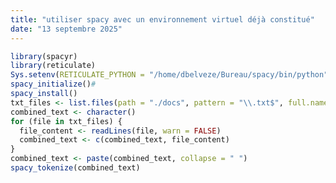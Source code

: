 ```yaml
---
title: "utiliser spacy avec un environnement virtuel déjà constitué"
date: "13 septembre 2025"
---
```


```r
library(spacyr)
library(reticulate)
Sys.setenv(RETICULATE_PYTHON = "/home/dbelveze/Bureau/spacy/bin/python") # needs to point to python binary
spacy_initialize()#
spacy_install()
txt_files <- list.files(path = "./docs", pattern = "\\.txt$", full.names = TRUE)
combined_text <- character()
for (file in txt_files) {
  file_content <- readLines(file, warn = FALSE)
  combined_text <- c(combined_text, file_content)
}
combined_text <- paste(combined_text, collapse = " ")
spacy_tokenize(combined_text)
```
